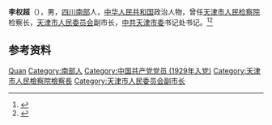 '''李权超'''（{{bd|1906年||1966年|7月31日}}），男，[[四川|四川]][[南部县|南部]]人，[[中华人民共和国|中华人民共和国]]政治人物，曾任[[天津市人民检察院|天津市人民检察院]]检察长，[[天津市人民委员会|天津市人民委员会]]副市长，[[中共天津市委|中共天津市委]]书记处书记。<ref>{{Cite book|title=中华人民共和国职官志|author=何虎生, 李耀东, 向常福主编|publisher=中国社会出版社|year=2003|isbn=9787800883934|location=北京|pages=}}</ref><ref>{{Cite web|title=李权超|url=http://www.jinsui.org/lishi/wangshangjidian/_jsfyrw_/2015/0525/675.html|accessdate=2020-08-14|work=山西省晋绥文化教育发展基金会|archive-date=2020-01-25|archive-url=https://web.archive.org/web/20200125024843/http://www.jinsui.org/lishi/wangshangjidian/_jsfyrw_/2015/0525/675.html|dead-url=no}}</ref>

== 参考资料 ==
{{reflist}}

{{中国人物小作品}}

{{Authority control}}
{{DEFAULTSORT:Li李}}
[[Category:李姓|Quan]]
[[Category:南部人|Category:南部人]]
[[Category:中国共产党党员_(1929年入党)|Category:中国共产党党员 (1929年入党)]]
[[Category:天津市人民檢察院檢察長|Category:天津市人民檢察院檢察長]]
[[Category:天津市人民委员会副市长|Category:天津市人民委员会副市长]]